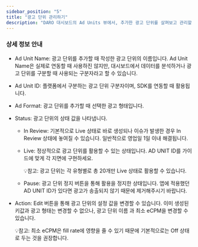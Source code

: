 ```yaml
---
sidebar_position: "5"
title: "광고 단위 관리하기"
description: "DARO 대시보드의 Ad Units 뷰에서, 추가한 광고 단위를 살펴보고 관리할 수 있습니다."
---
```


### 상세 정보 안내

- Ad Unit Name: 광고 단위를 추가할 때 작성한 광고 단위의 이름입니다. Ad Unit Name은 실제로 연동할 때 사용하진 않지만, 대시보드에서 데이터를 분석하거나 광고 단위를 구분할 때 사용되는 구분자라고 할 수 있습니다.
- Ad Unit ID: 플랫폼에서 구분하는 광고 단위 구분자이며, SDK를 연동할 때 활용됩니다.
- Ad Format: 광고 단위를 추가할 때 선택한 광고 형태입니다.
- Status: 광고 단위의 상태 값을 나타냅니다.
  - In Review: 기본적으로 Live 상태로 바로 생성되나 이슈가 발생한 경우 In Review 상태에 놓여질 수 있습니다. 일반적으로 영업일 1일 이내 해결됩니다.
  - Live: 정상적으로 광고 단위를 활용할 수 있는 상태입니다. AD UNIT ID를 가이드에 맞게 각 지면에 구현하세요.

    💡참고: 광고 단위는 각 유형별로 총 20개만 Live 상태로 활용할 수 있습니다.
  - Pause: 광고 단위 정지 버튼을 통해 활용을 정지한 상태입니다. 앱에 적용했던 AD UNIT ID가 있다면 광고가 송출되지 않기 때문에 제거해주시기 바랍니다.
- Action: Edit 버튼을 통해 광고 단위의 설정 값을 변경할 수 있습니다. 이미 생성된 키값과 광고 형태는 변경할 수 없으나, 광고 단위 이름 과 최소 eCPM을 변경할 수 있습니다.

  💡참고: 최소 eCPM은 fill rate에 영향을 줄 수 있기 때문에 기본적으로는 Off 상태로 두는 것을 권장합니다.